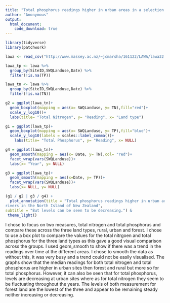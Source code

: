```yaml
---
title: "Total phosphorus readings higher in urban areas in a selection of rivers in the North Island of New Zealand"
author: "Anonymous"
output:
  html_document:
    code_download: true
---
```


```r
library(tidyverse)
library(patchwork)

lawa <- read_csv("http://www.massey.ac.nz/~jcmarsha/161122/LAWA/lawa32.csv")

lawa_tp <- lawa %>% 
  group_by(SiteID,SWQLanduse,Date) %>% 
  filter(!is.na(TP)) 

lawa_tn <- lawa %>% 
  group_by(SiteID,SWQLanduse,Date) %>% 
  filter(!is.na(TN))

g2 = ggplot(lawa_tn)+
  geom_boxplot(mapping = aes(x= SWQLanduse, y= TN),fill="red")+
  scale_y_log10()+
  labs(title= "Total Nitrogen", y= "Reading", x= "Land type")

g1 = ggplot(lawa_tp)+
  geom_boxplot(mapping = aes(x= SWQLanduse, y= TP),fill="blue")+
  scale_y_log10(labels = scales::label_comma())+
    labs(title= "Total Phosphorus", y= "Reading", x= NULL)

g4 = ggplot(lawa_tn)+
  geom_smooth(mapping = aes(x= Date, y= TN),col= "red")+
  facet_wrap(vars(SWQLanduse))+
  labs(x= "Year", y= NULL)

g3 = ggplot(lawa_tp)+
  geom_smooth(mapping = aes(x=Date, y= TP))+
  facet_wrap(vars(SWQLanduse))+
  labs(x= NULL, y= NULL)

(g1 / g2 | g3 / g4) + 
  plot_annotation(title = "Total phosphorus readings higher in urban areas in a selection of 
rivers in the North Island of New Zealand", 
subtitle = "But levels can be seen to be decreasing.") &
 theme_light()
```

I chose to focus on two measures, total nitrogen and total phosphorus and compare these across the three land types, rural, urban and forest. I chose to use a box plot to compare the values for the total nitrgoen and total phosphorus for the three land types as this gave a good visual comparison across the groups. I used geom_smooth to show if there was a trend in the readings over time at the different areas. I chose to smooth the data as without this, it was very busy and a trend could not be easily visualised.
The graphs show that the median readings for both total nitrogen and total phosphorus are higher in urban sites then forest and rural but more so for total phosphorus. However, it can also be seen that for total phosphorus, levels are decreasing at urban sites where as for total nitrogen they seem to be fluctuating throughout the years. The levels of both measurement for forest land are the lowest of the three and appear to be remaining steady neither increasing or decreasing.

```r
```

